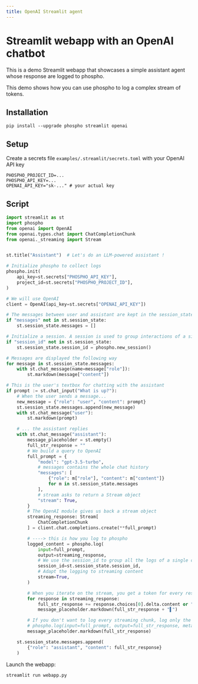 ```yaml
---
title: OpenAI Streamlit agent
---
```


# Streamlit webapp with an OpenAI chatbot

This is a demo Streamlit webapp that showcases a simple assistant agent whose response are logged to phospho.

This demo shows how you can use phospho to log a complex stream of tokens.

## Installation

```
pip install --upgrade phospho streamlit openai
```

## Setup

Create a secrets file `examples/.streamlit/secrets.toml` with your OpenAI API key

```
PHOSPHO_PROJECT_ID=...
PHOSPHO_API_KEY=...
OPENAI_API_KEY="sk-..." # your actual key
```

## Script

```python
import streamlit as st
import phospho
from openai import OpenAI
from openai.types.chat import ChatCompletionChunk
from openai._streaming import Stream


st.title("Assistant")  # Let's do an LLM-powered assistant !

# Initialize phospho to collect logs
phospho.init(
    api_key=st.secrets["PHOSPHO_API_KEY"],
    project_id=st.secrets["PHOSPHO_PROJECT_ID"],
)

# We will use OpenAI
client = OpenAI(api_key=st.secrets["OPENAI_API_KEY"])

# The messages between user and assistant are kept in the session_state (the browser's cache)
if "messages" not in st.session_state:
    st.session_state.messages = []

# Initialize a session. A session is used to group interactions of a single chat
if "session_id" not in st.session_state:
    st.session_state.session_id = phospho.new_session()

# Messages are displayed the following way
for message in st.session_state.messages:
    with st.chat_message(name=message["role"]):
        st.markdown(message["content"])

# This is the user's textbox for chatting with the assistant
if prompt := st.chat_input("What is up?"):
    # When the user sends a message...
    new_message = {"role": "user", "content": prompt}
    st.session_state.messages.append(new_message)
    with st.chat_message("user"):
        st.markdown(prompt)

    # ... the assistant replies
    with st.chat_message("assistant"):
        message_placeholder = st.empty()
        full_str_response = ""
        # We build a query to OpenAI
        full_prompt = {
            "model": "gpt-3.5-turbo",
            # messages contains the whole chat history
            "messages": [
                {"role": m["role"], "content": m["content"]}
                for m in st.session_state.messages
            ],
            # stream asks to return a Stream object
            "stream": True,
        }
        # The OpenAI module gives us back a stream object
        streaming_response: Stream[
            ChatCompletionChunk
        ] = client.chat.completions.create(**full_prompt)

        # ----> this is how you log to phospho
        logged_content = phospho.log(
            input=full_prompt,
            output=streaming_response,
            # We use the session_id to group all the logs of a single chat
            session_id=st.session_state.session_id,
            # Adapt the logging to streaming content
            stream=True,
        )

        # When you iterate on the stream, you get a token for every response
        for response in streaming_response:
            full_str_response += response.choices[0].delta.content or ""
            message_placeholder.markdown(full_str_response + "▌")

        # If you don't want to log every streaming chunk, log only the final output.
        # phospho.log(input=full_prompt, output=full_str_response, metadata={"stuff": "other"})
        message_placeholder.markdown(full_str_response)

    st.session_state.messages.append(
        {"role": "assistant", "content": full_str_response}
    )
```

Launch the webapp:

```
streamlit run webapp.py
```

